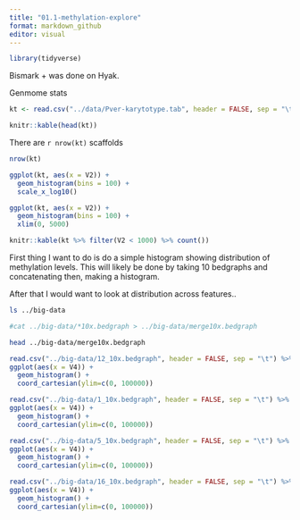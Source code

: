 ```yaml
---
title: "01.1-methylation-explore"
format: markdown_github
editor: visual
---
```


```r
library(tidyverse)
```

Bismark + was done on Hyak.

Genmome stats

```r
kt <- read.csv("../data/Pver-karytotype.tab", header = FALSE, sep = "\t")
```

```r
knitr::kable(head(kt))
```

There are `r nrow(kt)` scaffolds

```r
nrow(kt)
```

```r
ggplot(kt, aes(x = V2)) +
  geom_histogram(bins = 100) +
  scale_x_log10()
```

```r
ggplot(kt, aes(x = V2)) +
  geom_histogram(bins = 100) +
  xlim(0, 5000)
```

```r
knitr::kable(kt %>% filter(V2 < 1000) %>% count())
```

First thing I want to do is do a simple histogram showing distribution of methylation levels. This will likely be done by taking 10 bedgraphs and concatenating then, making a histogram.

After that I would want to look at distribution across features..

```bash
ls ../big-data
```

```bash
#cat ../big-data/*10x.bedgraph > ../big-data/merge10x.bedgraph
```

```bash
head ../big-data/merge10x.bedgraph
```

```r
read.csv("../big-data/12_10x.bedgraph", header = FALSE, sep = "\t") %>%
ggplot(aes(x = V4)) +
  geom_histogram() +
  coord_cartesian(ylim=c(0, 100000))
```

```r
read.csv("../big-data/1_10x.bedgraph", header = FALSE, sep = "\t") %>%
ggplot(aes(x = V4)) +
  geom_histogram() +
  coord_cartesian(ylim=c(0, 100000))
```

```r
read.csv("../big-data/5_10x.bedgraph", header = FALSE, sep = "\t") %>%
ggplot(aes(x = V4)) +
  geom_histogram() +
  coord_cartesian(ylim=c(0, 100000))
```

```r
read.csv("../big-data/16_10x.bedgraph", header = FALSE, sep = "\t") %>%
ggplot(aes(x = V4)) +
  geom_histogram() +
  coord_cartesian(ylim=c(0, 100000))
```

